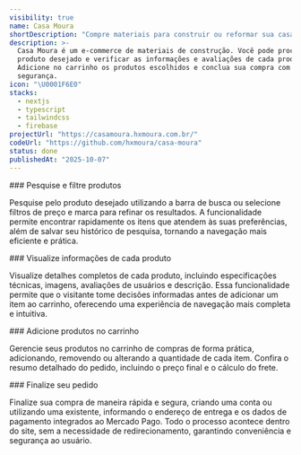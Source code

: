 ```yaml
---
visibility: true
name: Casa Moura
shortDescription: "Compre materiais para construir ou reformar sua casa. "
description: >-
  Casa Moura é um e-commerce de materiais de construção. Você pode procurar pelo
  produto desejado e verificar as informações e avaliações de cada produto.
  Adicione no carrinho os produtos escolhidos e conclua sua compra com
  segurança.
icon: "\U0001F6E0️"
stacks:
  - nextjs
  - typescript
  - tailwindcss
  - firebase
projectUrl: "https://casamoura.hxmoura.com.br/"
codeUrl: "https://github.com/hxmoura/casa-moura"
status: done
publishedAt: "2025-10-07"
---
```


<Section className="space-y-7">
   ### Pesquise e filtre produtos

Pesquise pelo produto desejado utilizando a barra de busca ou selecione filtros de preço e marca para refinar os resultados. A funcionalidade permite encontrar rapidamente os itens que atendem às suas preferências, além de salvar seu histórico de pesquisa, tornando a navegação mais eficiente e prática.

<ImageView imageUrl="/casa-moura01.png" />
</Section>

<Section className="space-y-7">
### Visualize informações de cada produto

Visualize detalhes completos de cada produto, incluindo especificações técnicas, imagens, avaliações de usuários e descrição. Essa funcionalidade permite que o visitante tome decisões informadas antes de adicionar um item ao carrinho, oferecendo uma experiência de navegação mais completa e intuitiva.

<ImageView imageUrl="/casa-moura02.png" />

</Section>

<Section className="space-y-7">
### Adicione produtos no carrinho

Gerencie seus produtos no carrinho de compras de forma prática, adicionando, removendo ou alterando a quantidade de cada item. Confira o resumo detalhado do pedido, incluindo o preço final e o cálculo do frete.

<ImageView imageUrl="/casa-moura03.png" />

</Section>

<Section className="space-y-7">
### Finalize seu pedido

Finalize sua compra de maneira rápida e segura, criando uma conta ou utilizando uma existente, informando o endereço de entrega e os dados de pagamento integrados ao Mercado Pago. Todo o processo acontece dentro do site, sem a necessidade de redirecionamento, garantindo conveniência e segurança ao usuário.

<ImageView imageUrl="/casa-moura04.png" />

</Section>
